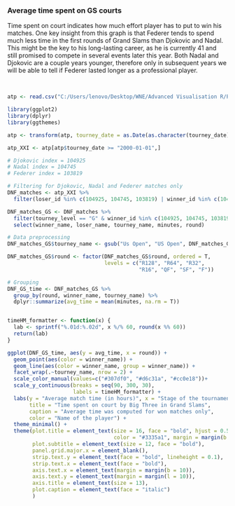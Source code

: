 
### Average time spent on GS courts

Time spent on court indicates how much effort player has to put to win his matches. One key insight from this graph is that Federer tends to spend much less time in the first rounds of Grand Slams than Djokovic and Nadal.
This might be the key to his long-lasting career, as he is currently 41 and still promised to compete in several events later this year. Both Nadal and Djokovic are a couple years younger, therefore only in subsequent years we will be able to tell if Federer lasted longer as a professional player. 

&nbsp;


```r
atp <- read.csv("C:/Users/lenovo/Desktop/WNE/Advanced Visualisation R/Project/ATP.csv")

library(ggplot2)
library(dplyr)
library(ggthemes)

atp <- transform(atp, tourney_date = as.Date(as.character(tourney_date), "%Y%m%d"))

atp_XXI <- atp[atp$tourney_date >= "2000-01-01",]

# Djokovic index = 104925
# Nadal index = 104745
# Federer index = 103819

# Filtering for Djokovic, Nadal and Federer matches only
DNF_matches <- atp_XXI %>%
  filter(loser_id %in% c(104925, 104745, 103819) | winner_id %in% c(104925, 104745, 103819))

DNF_matches_GS <- DNF_matches %>%
  filter(tourney_level == "G" & winner_id %in% c(104925, 104745, 103819)) %>%
  select(winner_name, loser_name, tourney_name, minutes, round)

# Data preprocessing
DNF_matches_GS$tourney_name <- gsub("Us Open", "US Open", DNF_matches_GS$tourney_name)

DNF_matches_GS$round <- factor(DNF_matches_GS$round, ordered = T,
                               levels = c("R128", "R64", "R32",
                                          "R16", "QF", "SF", "F"))

# Grouping
DNF_GS_time <- DNF_matches_GS %>%
  group_by(round, winner_name, tourney_name) %>%
  dplyr::summarize(avg_time = mean(minutes, na.rm = T))


timeHM_formatter <- function(x) {
  lab <- sprintf("%.01d:%.02d", x %/% 60, round(x %% 60))
  return(lab)
}

ggplot(DNF_GS_time, aes(y = avg_time, x = round)) +
  geom_point(aes(color = winner_name)) +
  geom_line(aes(color = winner_name, group = winner_name)) +
  facet_wrap(.~tourney_name, nrow = 2) +
  scale_color_manual(values=c("#307df0", "#d6c31a", "#cc0e18"))+
  scale_y_continuous(breaks = seq(90, 300, 30),
                     labels = timeHM_formatter) +
  labs(y = "Average match time (in hours)", x = "Stage of the tournament",
       title = "Time spent on court by Big Three in Grand Slams", 
       caption = "Average time was computed for won matches only",
       color = "Name of the player") +
  theme_minimal() +
  theme(plot.title = element_text(size = 16, face = "bold", hjust = 0.5,
                                  color = "#3335a1", margin = margin(b = 10)),
        plot.subtitle = element_text(size = 12, face = "bold"),
        panel.grid.major.x = element_blank(),
        strip.text.y = element_text(face = "bold", lineheight = 0.1),
        strip.text.x = element_text(face = "bold"),
        axis.text.x = element_text(margin = margin(b = 10)),
        axis.text.y = element_text(margin = margin(l = 10)),
        axis.title = element_text(size = 13),
        plot.caption = element_text(face = "italic")
        ) 
```

